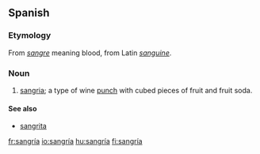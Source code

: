 {{also|sangria}}
==Spanish==

===Etymology===
From ''[[sangre]]'' meaning blood, from Latin ''[[sanguine]]''.

===Noun===
{{es-noun-f}}

# [[sangria]]; a type of wine [[punch]] with cubed pieces of fruit and fruit soda.

====See also====
* [[sangrita]] {{f}}

[[fr:sangría]]
[[io:sangría]]
[[hu:sangría]]
[[fi:sangría]]